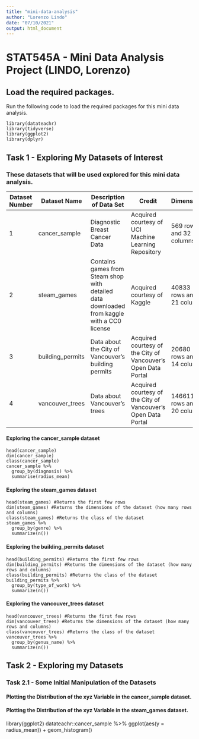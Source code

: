 ```yaml
---
title: "mini-data-analysis"
author: "Lorenzo Lindo"
date: "07/10/2021"
output: html_document
---
```


# STAT545A - Mini Data Analysis Project (LINDO, Lorenzo)

## Load the required packages.
Run the following code to load the required packages for this mini data analysis.
```{}
library(datateachr)
library(tidyverse)
library(ggplot2)
library(dplyr)
```

## Task 1 - Exploring My Datasets of Interest
### These datasets that will be used explored for this mini data analysis.
Dataset Number | Dataset Name | Description of Data Set | Credit | Dimensions
---------------|--------------|-------------------------|--------|---------
1 | cancer_sample | Diagnostic Breast Cancer Data | Acquired courtesy of UCI Machine Learning Repository | 569 rows and 32 columns
2 | steam_games | Contains games from Steam shop with detailed data downloaded from kaggle with a CC0 license | Acquired courtesy of Kaggle | 40833 rows and 21 columns
3 | building_permits | Data about the City of Vancouver's building permits | Acquired courtesy of the City of Vancouver's Open Data Portal | 20680 rows and 14 columns
4 | vancouver_trees | Data about Vancouver's trees | Acquired courtesy of the City of Vancouver's Open Data Portal | 146611 rows and 20 columns

#### Exploring the cancer_sample dataset
```
head(cancer_sample)
dim(cancer_sample)
class(cancer_sample)
cancer_sample %>% 
  group_by(diagnosis) %>% 
  summarise(radius_mean)
```

#### Exploring the steam_games dataset
```
head(steam_games) #Returns the first few rows
dim(steam_games) #Returns the dimensions of the dataset (how many rows and columns)
class(steam_games) #Returns the class of the dataset
steam_games %>% 
  group_by(genre) %>% 
  summarize(n())
```

#### Exploring the building_permits dataset
```
head(building_permits) #Returns the first few rows
dim(building_permits) #Returns the dimensions of the dataset (how many rows and columns)
class(building_permits) #Returns the class of the dataset
building_permits %>% 
  group_by(type_of_work) %>% 
  summarize(n())
```

#### Exploring the vancouver_trees dataset
```
head(vancouver_trees) #Returns the first few rows
dim(vancouver_trees) #Returns the dimensions of the dataset (how many rows and columns)
class(vancouver_trees) #Returns the class of the dataset
vancouver_trees %>% 
  group_by(genus_name) %>% 
  summarize(n())
```


## Task 2 - Exploring my Datasets
### Task 2.1 - Some Initial Manipulation of the Datasets
#### Plotting the Distribution of the xyz Variable in the cancer_sample dataset.

#### Plotting the Distribution of the xyz Variable in the steam_games dataset.

library(ggplot2)
datateachr::cancer_sample %>% 
  ggplot(aes(y = radius_mean)) +
  geom_histogram()


